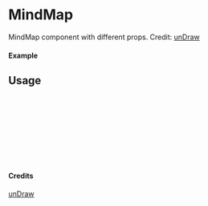 
<Meta of={MindMap} title="unDraw/MindMap" />

# MindMap

MindMap component with different props.
Credit: [unDraw](https://undraw.co/illustrations)

#### Example

<Canvas of={MindMap.Primary} />

## Usage

```ts
import { MindMap } from "yadl-ui";

const Example = () => {
  return (
      <MindMap />
  );
};

export default Example;
```

#### Credits
[unDraw](https://undraw.co/illustrations)
